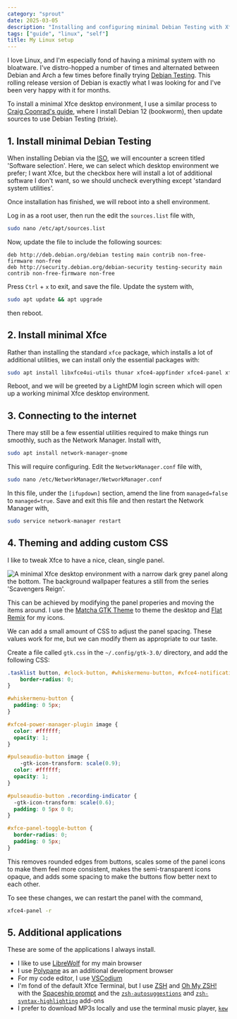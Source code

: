 ```yaml
---
category: "sprout"
date: 2025-03-05
description: "Installing and configuring minimal Debian Testing with Xfce"
tags: ["guide", "linux", "self"]
title: My Linux setup
---
```


I love Linux, and I'm especially fond of having a minimal system with no bloatware. I've distro-hopped a number of times and alternated between Debian and Arch a few times before finally trying [Debian Testing](https://wiki.debian.org/DebianTesting). This rolling release version of Debian is exactly what I was looking for and I've been very happy with it for months.

To install a minimal Xfce desktop environment, I use a similar process to [Craig Coonrad's guide](https://github.com/coonrad/Debian-Xfce4-Minimal-Install), where I install Debian 12 (bookworm), then update sources to use Debian Testing (trixie).

## 1. Install minimal Debian Testing

When installing Debian via the [ISO](https://www.debian.org/releases/bookworm/debian-installer/), we will encounter a screen titled 'Software selection'. Here, we can select which desktop environment we prefer; I want Xfce, but the checkbox here will install a lot of additional software I don't want, so we should uncheck everything except 'standard system utilities'.

Once installation has finished, we will reboot into a shell environment.

Log in as a root user, then run the edit the `sources.list` file with,

```sh
sudo nano /etc/apt/sources.list
```

Now, update the file to include the following sources:

```
deb http://deb.debian.org/debian testing main contrib non-free-firmware non-free
deb http://security.debian.org/debian-security testing-security main contrib non-free-firmware non-free
```

Press `Ctrl` + `x` to exit, and save the file. Update the system with,

```sh
sudo apt update && apt upgrade
```

then reboot.

## 2. Install minimal Xfce

Rather than installing the standard `xfce` package, which installs a lot of additional utilities, we can install only the essential packages with:

```sh
sudo apt install libxfce4ui-utils thunar xfce4-appfinder xfce4-panel xfce4-session xfce4-settings xfce4-terminal xfconf xfdesktop4 xfwm4
```

Reboot, and we will be greeted by a LightDM login screen which will open up a working minimal Xfce desktop environment.

## 3. Connecting to the internet

There may still be a few essential utilities required to make things run smoothly, such as the Network Manager. Install with,

```sh
sudo apt install network-manager-gnome
```

This will require configuring. Edit the `NetworkManager.conf` file with,

```sh
sudo nano /etc/NetworkManager/NetworkManager.conf
```

In this file, under the `[ifupdown]` section, amend the line from `managed=false` to `managed=true`. Save and exit this file and then restart the Network Manager with,

```sh
sudo service network-manager restart
```

## 4. Theming and adding custom CSS

I like to tweak Xfce to have a nice, clean, single panel.

<Image src={DesktopImg} alt="A minimal Xfce desktop environment with a narrow dark grey panel along the bottom. The background wallpaper features a still from the series 'Scavengers Reign'." class="greyscale" />

This can be achieved by modifying the panel properies and moving the items around. I use the [Matcha GTK Theme](https://github.com/vinceliuice/Matcha-gtk-theme) to theme the desktop and [Flat Remix](https://github.com/daniruiz/Flat-Remix) for my icons.

We can add a small amount of CSS to adjust the panel spacing. These values work for me, but we can modify them as appropriate to our taste.

Create a file called `gtk.css` in the `~/.config/gtk-3.0/` directory, and add the following CSS:

```css
.tasklist button, #clock-button, #whiskermenu-button, #xfce4-notification-plugin, #xfce4-power-manager-plugin, #pulseaudio-button {
	border-radius: 0;
}

#whiskermenu-button {
  padding: 0 5px;
}

#xfce4-power-manager-plugin image {
  color: #ffffff;
  opacity: 1;
}

#pulseaudio-button image {
	-gtk-icon-transform: scale(0.9);
  color: #ffffff;
  opacity: 1;
}

#pulseaudio-button .recording-indicator {
  -gtk-icon-transform: scale(0.6);
  padding: 0 5px 0 0;
}

#xfce-panel-toggle-button {
  border-radius: 0;
  padding: 0 5px;
}
```
 
This removes rounded edges from buttons, scales some of the panel icons to make them feel more consistent, makes the semi-transparent icons opaque, and adds some spacing to make the buttons flow better next to each other.

To see these changes, we can restart the panel with the command,

```sh
xfce4-panel -r
```

## 5. Additional applications

These are some of the applications I always install.

- I like to use [LibreWolf](https://librewolf.net/installation/debian/) for my main browser
- I use [Polypane](https://polypane.app/download/) as an additional development browser
- For my code editor, I use [VSCodium](https://vscodium.com/#install-on-debian-ubuntu-deb-package)
- I'm fond of the default Xfce Terminal, but I use [ZSH](https://github.com/ohmyzsh/ohmyzsh/wiki/Installing-ZSH#install-and-set-up-zsh-as-default) and [Oh My ZSH!](https://github.com/ohmyzsh/ohmyzsh?tab=readme-ov-file#basic-installation) with the [Spaceship prompt](https://github.com/spaceship-prompt/spaceship-prompt?tab=readme-ov-file#-installation) and the [`zsh-autosuggestions`](https://github.com/zsh-users/zsh-autosuggestions/blob/master/INSTALL.md) and [`zsh-syntax-highlighting`](https://github.com/zsh-users/zsh-syntax-highlighting/blob/master/INSTALL.md) add-ons
- I prefer to download MP3s locally and use the terminal music player, [`kew`](https://github.com/ravachol/kew?tab=readme-ov-file#installing)
